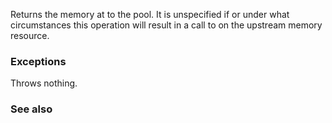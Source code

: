 {{cpp/experimental/pmr/unsynchronized_pool_resource/title|do_deallocate}}
{{cpp/experimental/lib extensions/pmr/unsynchronized_pool_resource/navbar}}
{{ddcl|since=libfund_ts|1=
virtual void do_deallocate( void* p, std::size_t bytes, std::size_t alignment );
}}

Returns the memory at {{c|p}} to the pool. It is unspecified if or under what circumstances this operation will result in a call to {{tt|deallocate()}} on the upstream memory resource.

===Exceptions===
Throws nothing.

===See also===
{{dsc begin}}
{{dsc inc|cpp/experimental/memory_resource/dsc deallocate}}
{{dsc inc|cpp/experimental/memory_resource/dsc do_deallocate}}
{{dsc end}}